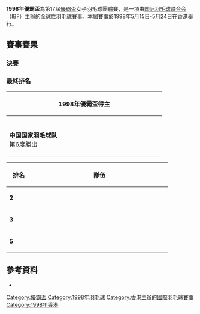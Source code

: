 {{noteTA|G1=Badminton}}
{{infobox badminton event
|name           = 1998年優霸盃
|image          = 
|size           = 
|caption        = 
|dates          = 1998年5月15日－5月24日
|number_edition = 第17屆
|level          =
|prize_money    =
|venue          = 
|location       = {{HKG}}
|previous       = 1996年優霸盃
|next           = 2000年優霸盃
}}
'''1998年優霸盃'''為第17屆[[優霸盃|優霸盃]]女子羽毛球團體賽，是一項由[[国际羽毛球联合会|国际羽毛球联合会]]（IBF）主辦的全球性[[羽毛球|羽毛球]]賽事。本屆賽事於1998年5月15日-5月24日在[[香港|香港]]舉行。

==賽事賽果==
=== 決賽 ===
{{Badmintonbox
|team1=CHN
|team2=INA
|venue=
|date= 
|score1=4
|score2=1
|R1match=女單
|R1={{BadmintonMatch|T1P1=[[叶钊颖|叶钊颖]] |11 |10 |11 |T2P1=[[王莲香|王莲香]] |9 |12 |5 }}
|R2match=女雙
|R2={{BadmintonMatch|T1P1=[[葛菲|葛菲]]|T1P2=[[顾俊|顾俊]]|15 |15 | |T2P1=[[茵達爾蒂·艾索里納|茵達爾蒂·艾索里納]]|T2P2=[[潔琳·瑞西安納|潔琳·瑞西安納]] |7 |1 | }}
|R3match=女單
|R3={{BadmintonMatch|T1P1=[[龚智超|龚智超]]|9 |12 |11 |T2P1=[[張海麗|張海麗]] |11 |10 |4 }}
|R4match=女雙
|R4={{BadmintonMatch|T1P1=[[秦艺源|秦艺源]]|T1P2=[[唐永淑|唐永淑]]|15 |11 |9 |T2P1=[[艾麗莎·納薩內爾|艾麗莎·納薩內爾]]|T2P2=[[德雅娜·隆班|德雅娜·隆班]] |5 |15 |15 }}
|R5match=女單
|R5={{BadmintonMatch|T1P1=[[戴韫|戴韫]]|11 |11 | |T2P1=[[梅魯阿瓦蒂|梅魯阿瓦蒂]] |3 |6 | }}
|name1=中國
|}}

===最終排名===
{| class=wikitable style="text-align:center; font-size:big" 
|-
!width=400|1998年優霸盃得主
|-
|{{flagicon|CHN|size=75px}}<br/>'''[[中国国家羽毛球队|中国国家羽毛球队]]'''<br/>第6度勝出
|}
{| class=wikitable style="text-align:center; font-size:small" 
|-
!width=50|排名
!width=350 colspan="2"|隊伍
|-
|'''2'''||colspan="2"|{{bat|INA}}
|-
|'''3'''||{{bat|KOR}}||{{bat|DEN}}
|-
|rowspan="2"|'''5'''
|{{bat|HKG}}||{{bat|JPN}}
|-
|{{bat|ENG}}||{{bat|NED}}
|}

==參考資料==
{{reflist}}
*{{cite news|title=尤伯杯往事:叶钊颖王莲香经典pk 国羽夺失4年尤杯|url=http://sports.titan24.com/badminton/2010-05-14/72305.html|newspaper=体坛网|date=2010-05-14|access-date=2012-01-20|archive-url=https://web.archive.org/web/20170523034738/http://sports.titan24.com/badminton/2010-05-14/72305.html|archive-date=2017-05-23|dead-url=yes}}{{zh-cn}}

{{優霸盃}}
[[Category:優霸盃|Category:優霸盃]]
[[Category:1998年羽毛球|Category:1998年羽毛球]]
[[Category:香港主辦的國際羽毛球賽事|Category:香港主辦的國際羽毛球賽事]]
[[Category:1998年香港|Category:1998年香港]]